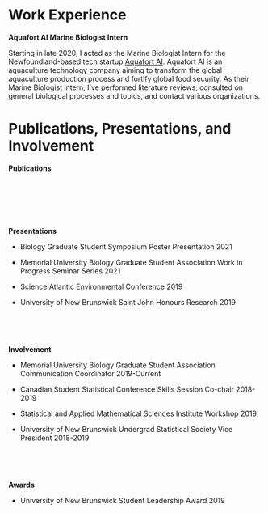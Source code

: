 # Work Experience {-}

**Aquafort AI Marine Biologist Intern**

Starting in late 2020, I acted as the Marine Biologist Intern for the Newfoundland-based tech startup [Aquafort AI](https://aquafort.ai/). Aquafort AI is an aquaculture technology company aiming to transform the global aquaculture production process and fortify global food security. As their Marine Biologist intern, I've performed literature reviews, consulted on general biological processes and topics, and contact various organizations.

# Publications, Presentations, and Involvement {.unnumbered}

**Publications**

</br>

</br>

</br>

**Presentations**

-   Biology Graduate Student Symposium Poster Presentation 2021

-   Memorial University Biology Graduate Student Association Work in Progress Seminar Series 2021

-   Science Atlantic Environmental Conference 2019

-   University of New Brunswick Saint John Honours Research 2019

</br>

</br>

**Involvement**

-   Memorial University Biology Graduate Student Association Communication Coordinator 2019-Current

-   Canadian Student Statistical Conference Skills Session Co-chair 2018-2019

-   Statistical and Applied Mathematical Sciences Institute Workshop 2019

-   University of New Brunswick Undergrad Statistical Society Vice President 2018-2019

</br>

</br>

**Awards**

-   University of New Brunswick Student Leadership Award 2019

</br>

</br>
